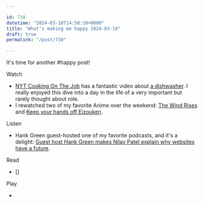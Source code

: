 ```yaml
---

id: 738
datetime: "2024-03-10T14:58:10+0000"
title: "What's making me happy 2024-03-10"
draft: true
permalink: "/post/738"

---
```


It's time for another #happy post!

Watch

 - [NYT Cooking On The Job](https://www.youtube.com/playlist?list=PLYG6O_GQCZwjHuu5swGZ6c8sZq6SpC87q) has a fantastic video about [a dishwasher](https://www.youtube.com/watch?v=eyHPuYpetbg). I really enjoyed this dive into a day in the life of a very important but rarely thought about role.
 - I rewatched two of my favorite Anime over the weekend: [The Wind Rises](https://en.wikipedia.org/wiki/The_Wind_Rises) and [Keep your hands off Eizouken](https://en.wikipedia.org/wiki/Keep_Your_Hands_Off_Eizouken!).

Listen

 - Hank Green guest-hosted one of my favorite podcasts, and it's a delight: [Guest host Hank Green makes Nilay Patel explain why websites have a future](https://www.theverge.com/24087834/hank-green-decoder-podcast-google-youtube-web-media-platforms-distribution-future).

Read

 - []

Play

 - 
